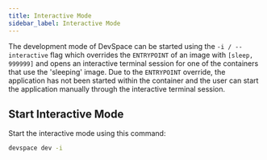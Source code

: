 ```yaml
---
title: Interactive Mode
sidebar_label: Interactive Mode
---
```


The development mode of DevSpace can be started using the `-i / --interactive` flag which overrides the `ENTRYPOINT` of an image with `[sleep, 999999]` and opens an interactive terminal session for one of the containers that use the 'sleeping' image. Due to the `ENTRYPOINT` override, the application has not been started within the container and the user can start the application manually through the interactive terminal session.

## Start Interactive Mode
Start the interactive mode using this command:
```bash
devspace dev -i
```
